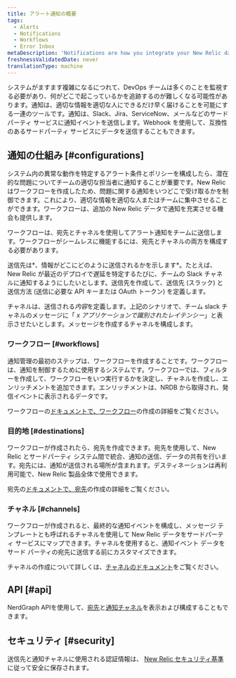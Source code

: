 ```yaml
---
title: アラート通知の概要
tags:
  - Alerts
  - Notifications
  - Workflows
  - Error Inbox
metaDescription: 'Notifications are how you integrate your New Relic data with third-party services, such as Slack, Email, Jira, and ServiceNow.'
freshnessValidatedDate: never
translationType: machine
---
```


システムがますます複雑になるにつれて、DevOps チームは多くのことを監視する必要があり、何がどこで起こっているかを追跡するのが難しくなる可能性があります。通知は、適切な情報を適切な人にできるだけ早く届けることを可能にする一連のツールです。通知は、Slack、Jira、ServiceNow、メールなどのサードパーティ サービスに通知イベントを送信します。Webhook を使用して、互換性のあるサードパーティ サービスにデータを送信することもできます。

## 通知の仕組み [#configurations]

システム内の異常な動作を特定するアラート条件とポリシーを構成したら、潜在的な問題についてチームの適切な担当者に通知することが重要です。New Relic はワークフローを作成したため、問題に関する通知をいつどこで受け取るかを制御できます。これにより、適切な情報を適切な人またはチームに集中させることができます。ワークフローは、追加の New Relic データで通知を充実させる機会も提供します。

ワークフローは、宛先とチャネルを使用してアラート通知をチームに送信します。ワークフローがシームレスに機能するには、宛先とチャネルの両方を構成する必要があります。

送信先は*、情報がどこにどのように送信されるかを示します*。たとえば、New Relic が最近のデプロイで遅延を特定するたびに、チームの Slack チャネルに通知するようにしたいとします。送信先を作成して、送信先 (スラック) と送信方法 (送信に必要な API キーまたは OAuth トークン) を定義します。

チャネルは、送信される*内容*を定義します。上記のシナリオで、チーム slack チャネルのメッセージに「 *x アプリケーションで識別されたレイテンシー*」と表示させたいとします。メッセージを作成するチャネルを構成します。

### ワークフロー [#workflows]

通知管理の最初のステップは、ワークフローを作成することです。ワークフローは、通知を制御するために使用するシステムです。ワークフローでは、フィルターを作成して、ワークフローをいつ実行するかを決定し、チャネルを作成し、エンリッチメントを追加できます。エンリッチメントは、NRDB から取得され、発信イベントに表示されるデータです。

ワークフローの[ドキュメントで、ワークフロー](/docs/alerts-applied-intelligence/applied-intelligence/incident-workflows/incident-workflows/)の作成の詳細をご覧ください。

### 目的地 [#destinations]

ワークフローが作成されたら、宛先を作成できます。宛先を使用して、New Relic とサードパーティ システム間で統合、通知の送信、データの共有を行います。宛先には、通知が送信される場所が含まれます。デスティネーションは再利用可能で、New Relic 製品全体で使用できます。

宛先の[ドキュメントで、宛先](/docs/alerts-applied-intelligence/notifications/destinations/)の作成の詳細をご覧ください。

### チャネル [#channels]

ワークフローが作成されると、最終的な通知イベントを構成し、メッセージ テンプレートとも呼ばれるチャネルを使用して New Relic データをサードパーティ サービスにマップできます。チャネルを使用すると、通知イベント データをサード パーティの宛先に送信する前にカスタマイズできます。

チャネルの作成について詳しくは、[チャネルのドキュメント](/docs/alerts-applied-intelligence/notifications/message-templates/)をご覧ください。

## API [#api]

NerdGraph APIを使用して、[宛先](/docs/apis/nerdgraph/examples/nerdgraph-api-notifications-destinations)と[通知チャネル](/docs/apis/nerdgraph/examples/nerdgraph-api-notifications-channels)を表示および構成することもできます。

## セキュリティ [#security]

送信先と通知チャネルに使用される認証情報は、 [New Relic セキュリティ基準](/docs/security/security-privacy/compliance/data-encryption)に従って安全に保存されます。
